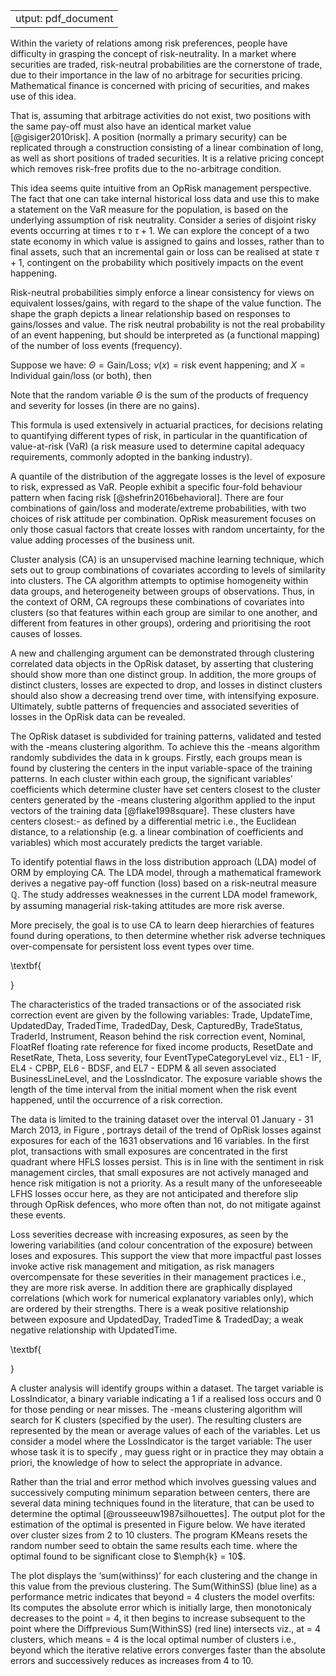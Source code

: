  ---
output: pdf_document
---
\doublespacing

\section{Theoretical investigations for the quantification of modern ORM}

Within the variety of relations among risk preferences, people have difficulty in grasping the concept of risk-neutrality. In a market where securities are traded, risk-neutral probabilities are the cornerstone of trade, due to their importance in the law of no arbitrage for securities pricing. Mathematical finance is concerned with pricing of securities, and makes use of this idea.\medskip

That is, assuming that arbitrage activities do not exist, two positions with the same pay-off must also have an identical market value [@gisiger2010risk]. A position (normally a primary security) can be replicated through a construction consisting of a linear combination of long, as well as short positions of traded securities. It is a relative pricing concept which removes risk-free profits due to the no-arbitrage condition.\medskip

This idea seems quite intuitive from an OpRisk management perspective. The fact that one can take internal historical loss data and use this to make a statement on the \texttt{OpRisk} VaR measure for the population, is based on the underlying assumption of risk neutrality. Consider a series of disjoint risky events occurring at times $\tau$ to $\tau + 1$. We can explore the concept of a two state economy in which value is assigned to gains and losses, rather than to final assets, such that an incremental gain or loss can be realised at state $\tau + 1$, contingent on the probability which positively impacts on the event happening.\medskip

\subsection{Risk-neutral measure $\mathbb{Q}$}

Risk-neutral probabilities simply enforce a linear consistency for views on equivalent losses/gains, with regard to the shape of the value function. The shape the graph depicts a linear relationship based on responses to gains/losses and value. The risk neutral probability is not the real probability of an event happening, but should be interpreted as (a functional mapping) of the number of loss events (frequency).\medskip

Suppose we have: $\Theta = \mbox{Gain/Loss}$; $\nu(x) = \mbox{risk event happening}$; and $X = \mbox{Individual gain/loss (or both)}$, then
\begin{eqnarray}\label{eqn3}
\Theta = &\sum_{i=1}^{n}\mbox{Pr}[\nu (x_{i})]*X_i & \\
 \mbox{where} \nonumber\\
&\sum_{i=1}^{n}\mbox{Pr}[\nu (x_{i})] = 1 &\qquad \mbox{and} \qquad \mbox{Pr}[\nu (x_{i})] \geq 0 \quad \forall i\nonumber
\end{eqnarray}         

Note that the random variable $\Theta$ is the sum of the products of frequency and severity for losses (in \texttt{OpRisk} there are no gains).\medskip

This formula is used extensively in actuarial practices, for decisions relating to quantifying different types of risk, in particular in the quantification of value-at-risk (VaR) (a risk measure used to determine capital adequacy requirements, commonly adopted in the banking industry).\medskip

A quantile of the distribution of the aggregate losses is the level of exposure to risk, expressed as VaR. People exhibit a specific four-fold behaviour pattern when facing risk [@shefrin2016behavioral]. There are four combinations of gain/loss and moderate/extreme probabilities, with two choices of risk attitude per combination. OpRisk measurement focuses on only those casual factors that create losses with random uncertainty, for the value adding processes of the business unit.

\subsection{Cluster analysis}

Cluster analysis (CA) is an unsupervised machine learning technique, which sets out to group combinations of covariates according to levels of similarity into clusters. The CA algorithm attempts to optimise homogeneity within data groups, and heterogeneity between groups of observations. Thus, in the context of ORM, CA regroups these combinations of covariates into clusters (so that features within each group are similar to one another, and different from features in other groups), ordering and prioritising the root causes of losses.\medskip

A new and challenging argument can be demonstrated through clustering correlated data objects in the OpRisk dataset, by asserting that clustering should show more than one distinct group. In addition, the more groups of distinct clusters, losses are expected to drop, and losses in distinct clusters should also show a decreasing trend over time, with intensifying exposure. Ultimately, subtle patterns of frequencies and associated severities of losses in the OpRisk data can be revealed.\medskip  

The OpRisk dataset is subdivided for training patterns, validated and tested with the \emph{k}-means clustering algorithm. To achieve this the \emph{k}-means algorithm randomly subdivides the data in k groups. Firstly, each groups mean is found by clustering the centers in the input variable-space of the training patterns. In each cluster within each group, the significant variables' coefficients which determine cluster have set centers closest to the cluster centers generated by the \emph{k}-means clustering algorithm applied to the input vectors of the training data [@flake1998square]. These clusters  have centers closest:- as defined by a differential metric i.e., the Euclidean distance, to a relationship (e.g. a linear combination of coefficients and variables) which most accurately predicts the target variable.

\subsection{Research Objective 3}

To identify potential flaws in the loss distribution approach (LDA) model of ORM by employing CA. The \textit{classical}  LDA model, through a mathematical framework derives a negative pay-off function (loss) based on a risk-neutral measure $\mathbb{Q}$. The study addresses weaknesses in the current LDA model framework, by assuming managerial risk-taking attitudes are more risk averse.\medskip

More precisely, the goal is to use CA to learn deep hierarchies of features\footnote{A typical approach taken in the literature is to use an unsupervised learning algorithm to train a model of the unlabeled data and then use the results to extract interesting features from the data [@coates2012learning]} found during operations, to then determine whether risk adverse techniques over-compensate for persistent loss event types over time. 

\textbf{\section{Description of the dataset}}

The characteristics of the traded transactions or of the associated risk correction event are given by the following variables: Trade, UpdateTime, UpdatedDay, TradedTime, TradedDay, Desk, CapturedBy, TradeStatus, TraderId, Instrument, Reason behind the risk correction event, Nominal, FloatRef floating rate reference for fixed income products, ResetDate and ResetRate, Theta, Loss severity, four EventTypeCategoryLevel viz., EL1 - IF, EL4 - CPBP, EL6 - BDSF, and EL7 - EDPM  \& all seven associated  BusinessLineLevel, and the LossIndicator. The exposure variable shows the length of the time interval from the initial moment when the risk event happened, until the occurrence of a risk correction.\medskip

The data is limited to the training dataset over the interval 01 January - 31 March 2013, in Figure \ref{Fig4}, portrays detail of the trend of OpRisk losses against exposures for each of the 1631 observations and 16 variables. In the first plot, transactions with small exposures are concentrated in the first quadrant where HFLS losses persist. This is in line with the sentiment in risk management circles, that small exposures are not actively managed and hence risk mitigation is not a priority. As a result many of the unforeseeable LFHS losses occur here, as they are not anticipated and therefore slip through OpRisk defences, who more often than not, do not mitigate against these events.\medskip

Loss severities decrease with increasing exposures, as seen by the lowering variabilities (and colour concentration of the exposure) between loses and exposures. This  support the view that more impactful past losses invoke active risk management and mitigation, as risk managers overcompensate for these severities in their management practices i.e., they are more risk averse. In addition there are graphically displayed correlations (which work for numerical explanatory variables only), which are ordered by their strengths. There is a weak positive relationship between exposure and UpdatedDay, TradedTime \& TradedDay; a weak negative relationship with UpdatedTime.  

\textbf{\section{Exploratory data analysis}}

\begin{figure}
\begin{frame}
      \centering
       \begin{tabular}{cc}
        \textbf{OpRisk loss severities vs exposure} & \textbf{Ordered correlations by strength}\\
        \includegraphics[width=7cm]{Loss_vs_Exposure(1).eps}
         &
         \includegraphics[width=7cm]{CorrPlot.eps}
         \end{tabular}
    \end{frame}
    \caption{Graphically displayed correlations by strength and a plot of OpRisk loss severities vs exposure}
    \label{Fig4}
\end{figure}

\subsection{The estimation of \emph{k}-means clustering algorithm}

A cluster analysis will identify groups within a dataset. The target variable is LossIndicator, a binary variable indicating a $1$ if a realised loss occurs and $0$ for those pending or near misses. The \emph{K}-means clustering algorithm will search for K clusters (specified by the user). The resulting \emph{k} clusters are represented by the mean or average values of each of the variables. Let us consider a model where the LossIndicator is the target variable: The user whose task it is to specify \emph{k}, may guess right or in practice they may obtain a priori, the knowledge of how to select the appropriate \emph{k} in advance.\medskip

Rather than the trial and error method which involves guessing \emph{k} values and successively computing minimum separation between centers, there are several data mining techniques found in the literature, that can be used to determine the optimal \emph{k} [@rousseeuw1987silhouettes]. The output plot for the estimation of the optimal \emph{k} is presented in Figure \ref{Fig5} below. We have iterated over cluster sizes from 2 to 10 clusters. The program KMeans resets the random number seed to obtain the same results each time. where the optimal \emph{k} found to be significant close to $\emph{k} = 10$.\medskip

The plot displays the 'sum(withinss)' for each clustering and the change in this value from the previous clustering. The Sum(WithinSS) (blue line) as a performance metric indicates that beyond \emph{k} = 4 clusters the model overfits: Its computes the absolute error which is initially  large, then monotonicaly decreases to the point \emph{k} = 4, it then begins to increase subsequent to the point where the Diffprevious Sum(WithinSS) (red line) intersects viz., at \emph{k} = 4 clusters, which means \emph{k} = 4 is the local optimal number of clusters i.e., beyond which the iterative relative errors converges faster than the absolute errors and successively reduces as \emph{k} increases from 4 to 10.  

\begin{figure}
\centering
\includegraphics[scale=0.7]{IterateKmeans.eps}
\caption{Finding the optimal number of \emph{k} groups by the Silhouette Statistic SS: Sum is a  measure to approximate the optimal number of \emph{k} groups by the Silhouette Statistic SS}
\label{IterateKmeans}
\end{figure}

\subsubsection{Rattle program code}

\subsubsection{Results}
\begin{verbatim}
Cluster sizes:

[1] "478 404 570 179"

Data means:

      Trade  UpdatedDay UpdatedTime   TradedDay  TradedTime 
0.762016409 0.448559166 0.486589314 0.487369712 0.601539912 
       Loss    exposure 
0.003232348 0.121083376 

Cluster centers:

      Trade UpdatedDay UpdatedTime TradedDay TradedTime        Loss
1 0.8106844  0.3943515   0.4123358 0.2912134  0.8556825 0.004692829
2 0.8716248  0.4900990   0.5409218 0.7948845  0.8270263 0.002132631
3 0.8378683  0.4493567   0.5264944 0.4160234  0.2165842 0.002308103
4 0.1431301  0.4970205   0.4351758 0.5443203  0.6397973 0.004757466
    exposure
1 0.08060460
2 0.06359981
3 0.07134609
4 0.51729829

Within cluster sum of squares:

[1]  84.88017  89.27845 148.89661  59.37208

Time taken: 1.86 secs

Rattle timestamp: 2018-12-13 07:22:48 User
\end{verbatim}

\begin{sidewaysfigure}
\centering
\includegraphics[width=250mm,scale=1.5]{CA14MeansPlot.eps}
\caption{A scatterplot matrix for the \emph{k}-means clustering of size 4, and the covariates of frequency loss events consisting of 369 loss event frequencies amounting to R 61 534 745 P\&L severity of loss impact.}
\label{CA14MeansPlot}
\end{sidewaysfigure}

\singlespacing